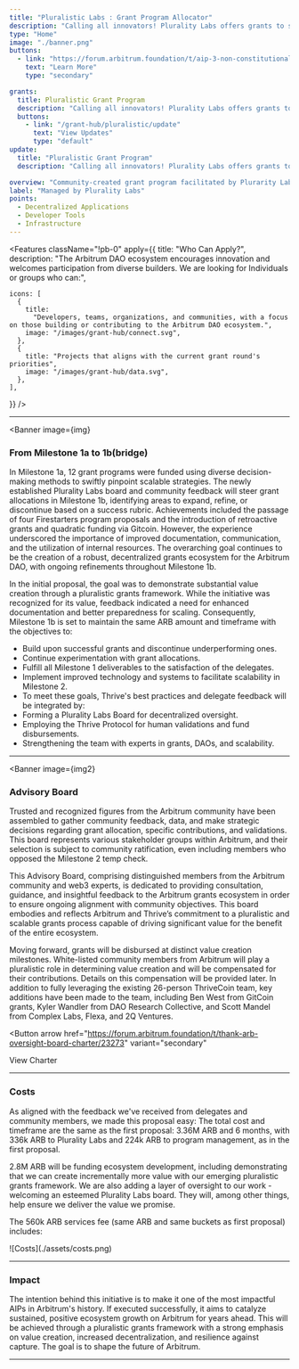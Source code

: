 ```yaml
---
title: "Pluralistic Labs : Grant Program Allocator"
description: "Calling all innovators! Plurality Labs offers grants to support developers building dApps, infrastructure, and tools that fuel the growth of the Arbitrum DAO ecosystem. Bring your ideas to life and contribute to a thriving community. Apply today and take your project to the next level!"
type: "Home"
image: "./banner.png"
buttons:
  - link: "https://forum.arbitrum.foundation/t/aip-3-non-constitutional-fund-the-arbitrum-grants-framework-proposal-milestone-1/14976"
    text: "Learn More"
    type: "secondary"

grants:
  title: Pluralistic Grant Program
  description: "Calling all innovators! Plurality Labs offers grants to support developers building dApps, infrastructure, and tools that fuel the growth of the Arbitrum DAO ecosystem. Bring your ideas to life and contribute to a thriving community. Apply today and take your project to the next level!"
  buttons:
    - link: "/grant-hub/pluralistic/update"
      text: "View Updates"
      type: "default"
update:
  title: "Pluralistic Grant Program"
  description: "Calling all innovators! Plurality Labs offers grants to support developers building dApps, infrastructure, and tools that fuel the growth of the Arbitrum DAO ecosystem. Bring your ideas to life and contribute to a thriving community. Apply today and take your project to the next level!"

overview: "Community-created grant program facilitated by Plurarity Labs as allocators to distribute funds, along with thankarb.com to facilitate participation from the ecosystem."
label: "Managed by Plurality Labs"
points:
  - Decentralized Applications
  - Developer Tools
  - Infrastructure
---
```



<Features
  className="!pb-0"
  apply={{
    title: "Who Can Apply?",
    description:
      "The Arbitrum DAO ecosystem encourages innovation and welcomes participation from diverse builders. We are looking for Individuals or groups who can:",

    icons: [
      {
        title:
          "Developers, teams, organizations, and communities, with a focus on those building or contributing to the Arbitrum DAO ecosystem.",
        image: "/images/grant-hub/connect.svg",
      },
      {
        title: "Projects that aligns with the current grant round's priorities",
        image: "/images/grant-hub/data.svg",
      },
    ],

}}
/>

---


<Banner
  image={img}
>

### From Milestone 1a to 1b(bridge)

In Milestone 1a, 12 grant programs were funded using diverse decision-making methods to swiftly pinpoint scalable strategies. The newly established Plurality Labs board and community feedback will steer grant allocations in Milestone 1b, identifying areas to expand, refine, or discontinue based on a success rubric. Achievements included the passage of four Firestarters program proposals and the introduction of retroactive grants and quadratic funding via Gitcoin. However, the experience underscored the importance of improved documentation, communication, and the utilization of internal resources. The overarching goal continues to be the creation of a robust, decentralized grants ecosystem for the Arbitrum DAO, with ongoing refinements throughout Milestone 1b.

In the initial proposal, the goal was to demonstrate substantial value creation through a pluralistic grants framework. While the initiative was recognized for its value, feedback indicated a need for enhanced documentation and better preparedness for scaling. Consequently, Milestone 1b is set to maintain the same ARB amount and timeframe with the objectives to:

- Build upon successful grants and discontinue underperforming ones.
- Continue experimentation with grant allocations.
- Fulfill all Milestone 1 deliverables to the satisfaction of the delegates.
- Implement improved technology and systems to facilitate scalability in Milestone 2.
- To meet these goals, Thrive's best practices and delegate feedback will be integrated by:
- Forming a Plurality Labs Board for decentralized oversight.
- Employing the Thrive Protocol for human validations and fund disbursements.
- Strengthening the team with experts in grants, DAOs, and scalability.

</Banner>

---


<Banner
  image={img2}
>

### Advisory Board

Trusted and recognized figures from the Arbitrum community have been assembled to gather community feedback, data, and make strategic decisions regarding grant allocation, specific contributions, and validations. This board represents various stakeholder groups within Arbitrum, and their selection is subject to community ratification, even including members who opposed the Milestone 2 temp check.

This Advisory Board, comprising distinguished members from the Arbitrum community and web3 experts, is dedicated to providing consultation, guidance, and insightful feedback to the Arbitrum grants ecosystem in order to ensure ongoing alignment with community objectives. This board embodies and reflects Arbitrum and Thrive’s commitment to a pluralistic and scalable grants process capable of driving significant value for the benefit of the entire ecosystem.

Moving forward, grants will be disbursed at distinct value creation milestones. White-listed community members from Arbitrum will play a pluralistic role in determining value creation and will be compensated for their contributions. Details on this compensation will be provided later.
In addition to fully leveraging the existing 26-person ThriveCoin team, key additions have been made to the team, including Ben West from GitCoin grants, Kyler Wandler from DAO Research Collective, and Scott Mandel from Complex Labs, Flexa, and 2Q Ventures.

<Button
  arrow
  href="https://forum.arbitrum.foundation/t/thank-arb-oversight-board-charter/23273"
  variant="secondary"
>
  View Charter
</Button>

</Banner>

---

### Costs

As aligned with the feedback we've received from delegates and community members, we made this proposal easy: The total cost and timeframe are the same as the first proposal: 3.36M ARB and 6 months, with 336k ARB to Plurality Labs and 224k ARB to program management, as in the first proposal.

2.8M ARB will be funding ecosystem development, including demonstrating that we can create incrementally more value with our emerging pluralistic grants framework. We are also adding a layer of oversight to our work - welcoming an esteemed Plurality Labs board. They will, among other things, help ensure we deliver the value we promise.

The 560k ARB services fee (same ARB and same buckets as first proposal) includes:

<div className="xl:w-[80%]">![Costs](./assets/costs.png)</div>

---

### Impact

The intention behind this initiative is to make it one of the most impactful AIPs in Arbitrum's history. If executed successfully, it aims to catalyze sustained, positive ecosystem growth on Arbitrum for years ahead. This will be achieved through a pluralistic grants framework with a strong emphasis on value creation, increased decentralization, and resilience against capture. The goal is to shape the future of Arbitrum.

---
